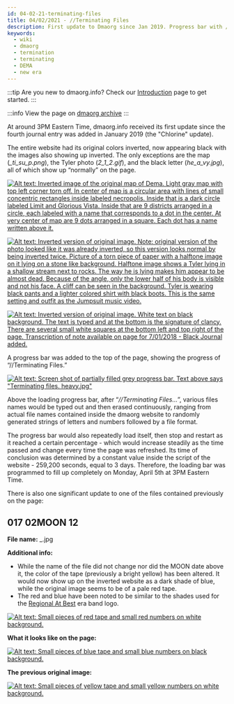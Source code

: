 ```yaml
---
id: 04-02-21-terminating-files
title: 04/02/2021 - //Terminating Files
description: First update to Dmaorg since Jan 2019. Progress bar with //Terminating Files appears.
keywords:
  - wiki
  - dmaorg
  - termination
  - terminating
  - DEMA
  - new era
---
```


:::tip Are you new to dmaorg.info?
Check our [Introduction](https://www.twentyonepilots.wiki/docs/trench) page to get started.
:::

:::info
View the page on [dmaorg archive](https://www.dmaorg.site/terminating/found/15398642_14/clancy.html)
:::

At around 3PM Eastern Time, dmaorg.info received its first update since the fourth journal entry was added in January 2019 (the "Chlorine" update).

The entire website had its original colors inverted, now appearing black with the images also showing up inverted. The only exceptions are the map (*_ti_su_p.png*), the Tyler photo (*2_1_2.gif*), and the black letter (*he_a_vy.jpg*), all of which show up “normally” on the page.

[![Alt text: Inverted image of the original map of Dema. Light gray map with top left corner torn off. In center of map is a circular area with lines of small concentric rectangles inside labeled necropolis. Inside that is a dark circle labeled Limit and Glorious Vista. Inside that are 9 districts arranged in a circle, each labeled with a name that corresponds to a dot in the center. At very center of map are 9 dots arranged in a square. Each dot has a name written above it.](./assets/_ti_su_p-inverted.png)](./assets/_ti_su_p-inverted.png)

[![Alt text: Inverted version of original image. Note: original version of the photo looked like it was already inverted, so this version looks normal by being inverted twice. Picture of a torn piece of paper with a halftone image on it lying on a stone like background. Halftone image shows a Tyler lying in a shallow stream next to rocks. The way he is lying makes him appear to be almost dead. Because of the angle, only the lower half of his body is visible and not his face. A cliff can be seen in the background. Tyler is wearing black pants and a lighter colored shirt with black boots. This is the same setting and outfit as the Jumpsuit music video.](./assets/2_1_2_inverted.gif)](./assets/2_1_2_inverted.gif)

[![Alt text: Inverted version of original image. White text on black background. The text is typed and at the bottom is the signature of clancy. There are several small white squares at the bottom left and top right of the page. Transcription of note available on page for 7/01/2018 - Black Journal added.](./assets/_he_a_vy_-inverted.png)](./assets/_he_a_vy_-inverted.png)

A progress bar was added to the top of the page, showing the progress of “//Terminating Files.”

[![Alt text: Screen shot of partially filled grey progress bar. Text above says "Terminating files. heavy.jpg"](./assets/terminatingfiles.png)](./assets/terminatingfiles.png)

Above the loading progress bar, after “*//Terminating Files…*”, various files names would be typed out and then erased continuously, ranging from actual file names contained inside the dmaorg website to randomly generated strings of letters and numbers followed by a file format.

The progress bar would also repeatedly load itself, then stop and restart as it reached a certain percentage - which would increase steadily as the time passed and change every time the page was refreshed. Its time of conclusion was determined by a constant value inside the script of the website - 259,200 seconds, equal to 3 days. Therefore, the loading bar was programmed to fill up completely on Monday, April 5th at 3PM Eastern Time.

There is also one significant update to one of the files contained previously on the page:

## 017 02MOON 12

**File name:** _.jpg


**Additional info:**

- While the name of the file did not change nor did the MOON date above it, the color of the tape (previously a bright yellow) has been altered. It would now show up on the inverted website as a dark shade of blue, while the original image seems to be of a pale red tape.
- The red and blue have been noted to be similar to the shades used for the [Regional At Best](https://en.wikipedia.org/wiki/File:Twenty_One_Pilots_logo.svg) era band logo.

[![Alt text: Small pieces of red tape and small red numbers on white background.](./assets/_red.jpg)](./assets/_red.jpg)

**What it looks like on the page:**

[![Alt text: Small pieces of blue tape and small blue numbers on black background.](./assets/_blue.png)](./assets/_blue.png)

**The previous original image:**

[![Alt text: Small pieces of yellow tape and small yellow numbers on white background.](./assets/_.jpg)](./assets/_.jpg)
